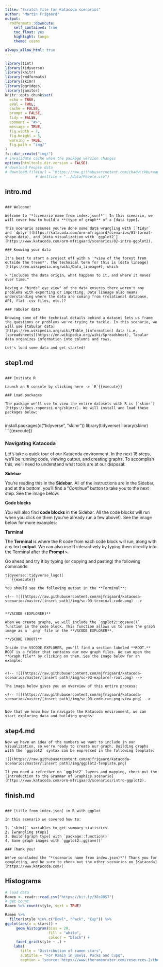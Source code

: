 ```yaml
---
title: "Scratch file for Katacoda scenarios"
author: "Martin Frigaard"
output:
  rmdformats::downcute:
    self_contained: true
    toc_float: yes
    highlight: tango
    theme: cosmo

always_allow_html: true
---
```


```r
library(tint)
library(tidyverse)
library(knitr)
library(rmdformats)
library(skimr)
library(ggridges)
library(janitor)
knitr::opts_chunk$set(
  echo = TRUE,
  eval = TRUE,
  cache = FALSE,
  prompt = FALSE,
  tidy = FALSE,
  comment = "#>",
  message = TRUE,
  fig.width = 7,
  fig.height = 5,
  warning = TRUE,
  fig.path = "img/"
)
fs::dir_create("img/")
# invalidate cache when the package version changes
options(htmltools.dir.version = FALSE)
# download People data
# download.file(url = "https://raw.githubusercontent.com/chadwickbureau/baseballdatabank/master/core/People.csv",
              # destfile = "../data/People.csv")
```

## intro.md

```

### Welcome!

Welcome to '*(scenario name from index.json)*'! In this scenario, we will cover how to build a **(type of graph** of a [data type].

This scenario assumes you've done some data wrangling with [`tidyr` and `dplyr`](https://katacoda.com/orm-mfrigaard/scenarios/01-format-shape-data), and [data visualization with `ggplot2`](https://www.katacoda.com/orm-mfrigaard/scenarios/02-intro-ggplot2).

### Knowing your data

It's best to start a project off with a '*view of the forest from outside the trees*'. The technical term for this is [data lineage](https://en.wikipedia.org/wiki/Data_lineage#), which

> "includes the data origin, what happens to it, and where it moves over time."

Having a "birds" eye view' of the data ensures there weren't any problems with exporting or importing. Data lineage also means understanding where the data are coming from (relational database, API, flat .csv files, etc.)?

### Tabular data

Knowing some of the technical details behind a dataset lets us frame the questions or problems we're trying to tackle. In this scenario, we will use [tabular data](https://en.wikipedia.org/wiki/Table_(information) data (i.e. [spreadsheets](https://en.wikipedia.org/wiki/Spreadsheet), Tabular data organizes information into columns and rows.

Let's load some data and get started!

```

## step1.md

```

### Initiate R

Launch an R console by clicking here -> `R`{{execute}}

### Load packages

The package we'll use to view the entire datasets with R is [`skimr`](https://docs.ropensci.org/skimr/). We will install and load these packages below:


```
install.packages(c("tidyverse", "skimr"))
library(tidyverse)
library(skimr)
```{{execute}}

### Navigating Katacoda

Let's take a quick tour of our Katacoda environment. In the next 18 steps, we'll be running code, viewing output, and creating graphs. To accomplish this, we'll need to understand what tools are at our disposal:

**Sidebar**

You're reading this in the **Sidebar**. All of the instructions are in the Sidebar, and at the bottom, you'll find a "*Continue*" button to take you to the next step. See the image below:



<!-- ![](https://raw.githubusercontent.com/mjfrigaard/katacoda-scenarios/master/[insert path]/img/sc-03-sidebar.png) -->


**Code blocks**

You will also find **code blocks** in the Sidebar. All the code blocks will run when you click on them (you've already run a few above!). See the image below for more examples:


<!-- ![](https://raw.githubusercontent.com/mjfrigaard/katacoda-scenarios/master/[insert path]/img/sc-03-code-blocks.png) -->

**Terminal**

The **Terminal** is where the R code from each code block will run, along with any text **output**. We can also use R interactively by typing them directly into the Terminal after the **Prompt `>`**.

Go ahead and try it by typing (or copying and pasting) the following commands:

```
tidyverse::tidyverse_logo()
```{{execute}}

You should see the following output in the **Terminal**:

<!-- ![](https://raw.githubusercontent.com/mjfrigaard/katacoda-scenarios/master/[insert path]/img/sc-03-terminal-code.png) -->


**VSCODE (EXPLORER)**

When we create graphs, we will include the `ggplot2::ggsave()` function in the code block. This function allows us to save the graph image as a `.png` file in the **VSCODE EXPLORER**.

**VSCODE (ROOT)**

Inside the VSCODE EXPLORER, you'll find a section labeled **ROOT.** ROOT is a folder that contains our new graph files. We can open the **Graph file** by clicking on them. See the image below for an example:


<!-- ![](https://raw.githubusercontent.com/mjfrigaard/katacoda-scenarios/master/[insert path]/img/sc-03-explorer-root.png) -->

The image below gives you an overview of this entire process:

<!-- ![](https://raw.githubusercontent.com/mjfrigaard/katacoda-scenarios/master/[insert path]/img/sc-03-code-run-png-view.png) -->


Now that we know how to navigate the Katacoda environment, we can start exploring data and building graphs!

```

## step4.md

```
Now we have an idea of the numbers we want to include in our visualization, so we're ready to create our graph. Building graphs with the `ggplot2` syntax can be expressed in the following template:

![](https://raw.githubusercontent.com/mjfrigaard/katacoda-scenarios/master/[insert path]/img/ggplot2-template.png)

If you need a refresher on `ggplot2` layers and mapping, check out the [Introduction to the Grammar of Graphics scenario](https://www.katacoda.com/orm-mfrigaard/scenarios/intro-ggplot2).

```


## finish.md

```

### [title from index.json] in R with ggplot

In this scenario we covered how to:

1. `skim()` variables to get summary statistics
2. [wrangling steps]
3. Build [graph type] with `package::function()`
4. Save graph images with `ggplot2::ggsave()`

### Thank you!

We've concluded the "*(scenario name from index.json)*"! Thank you for completing, and be sure to check out the other scenarios on [Katacoda](https://www.katacoda.com/)

```

## Histograms

```r
# load data
Ramen <- readr::read_csv("https://bit.ly/38sO0S7")
# get count
Ramen %>% count(style, sort = TRUE)
```

```r
Ramen %>% 
  filter(style %in% c("Bowl", "Pack", "Cup")) %>% 
ggplot(aes(x = stars)) +
     geom_histogram(bins = 20, 
                    fill = "white", 
                    colour = "black") +
     facet_grid(style ~ .) + 
    labs(
       title = "Distribution of ramen stars", 
       subtitle = "For Ramin in Bowls, Packs and Cups",
       caption = "source: https://www.theramenrater.com/resources-2/the-list/")
```

